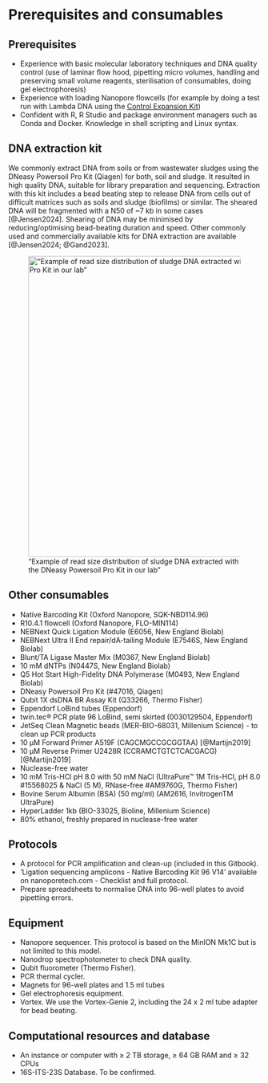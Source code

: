 # Prerequisites and consumables {#prerequisites}

## Prerequisites  
 - Experience with basic molecular laboratory techniques and DNA quality control (use of laminar flow hood, pipetting micro volumes, handling and preserving small volume reagents, sterilisation of consumables, doing gel electrophoresis)
 - Experience with loading Nanopore flowcells (for example by doing a test run with Lambda DNA using the [Control Expansion Kit](https://store.nanoporetech.com/control-expansion.html))  
 - Confident with R, R Studio and package environment managers such as Conda and Docker. Knowledge in shell scripting and Linux syntax.

  
## DNA extraction kit  
We commonly extract DNA from soils or from wastewater sludges using the DNeasy Powersoil Pro Kit (Qiagen) for both, soil and sludge. It resulted in high quality DNA, suitable for library preparation and sequencing. Extraction with this kit includes a bead beating step to release DNA from cells out of difficult matrices such as soils and sludge (biofilms) or similar. The sheared DNA will be fragmented with a N50 of ~7 kb in some cases [@Jensen2024]. Shearing of DNA may be minimised by reducing/optimising bead-beating duration and speed. Other commonly used and commercially available kits for DNA extraction are available [@Jensen2024; @Gand2023].  
  
  
!["Example of read size distribution of sludge DNA extracted with the DNeasy Powersoil Pro Kit in our lab"](./img/readsize.png){width="600"}
  
## Other consumables   
 - Native Barcoding Kit (Oxford Nanopore, SQK-NBD114.96)  
 - R10.4.1 flowcell (Oxford Nanopore, FLO-MIN114)
 - NEBNext Quick Ligation Module (E6056, New England Biolab)
 - NEBNext Ultra II End repair/dA-tailing Module (E7546S, New England Biolab)
 - Blunt/TA Ligase Master Mix (M0367, New England Biolab)
 - 10 mM dNTPs (N0447S, New England Biolab)
 - Q5 Hot Start High-Fidelity DNA Polymerase (M0493, New England Biolab)
 - DNeasy Powersoil Pro Kit (#47016, Qiagen)
 - Qubit 1X dsDNA BR Assay Kit (Q33266, Thermo Fisher)
 - Eppendorf LoBind tubes (Eppendorf)
 - twin.tec® PCR plate 96 LoBind, semi skirted (0030129504, Eppendorf)
 - JetSeq Clean Magnetic beads (MER-BIO-68031, Millenium Science) - to clean up PCR products
 - 10 µM Forward Primer A519F (CAGCMGCCGCGGTAA) [@Martijn2019]
 - 10 µM Reverse Primer U2428R (CCRAMCTGTCTCACGACG) [@Martijn2019]
 - Nuclease-free water
 - 10 mM Tris-HCl pH 8.0 with 50 mM NaCl (UltraPure™ 1M Tris-HCI, pH 8.0 #15568025 & NaCl (5 M), RNase-free #AM9760G, Thermo Fisher)
 - Bovine Serum Albumin (BSA) (50 mg/ml) (AM2616, InvitrogenTM UltraPure)
 - HyperLadder 1kb (BIO-33025, Bioline, Millenium Science)
 - 80% ethanol, freshly prepared in nuclease-free water
 
   
## Protocols   
 - A protocol for PCR amplification and clean-up (included in this Gitbook).
 - 'Ligation sequencing amplicons - Native Barcoding Kit 96 V14' available on nanoporetech.com  - Checklist and full protocol.
 - Prepare spreadsheets to normalise DNA into 96-well plates to avoid pipetting errors.  
 
## Equipment  
 - Nanopore sequencer. This protocol is based on the MinION Mk1C but is not limited to this model. 
 - Nanodrop spectrophotometer to check DNA quality.
 - Qubit fluorometer (Thermo Fisher).
 - PCR thermal cycler.
 - Magnets for 96-well plates and 1.5 ml tubes
 - Gel electrophoresis equipment.
 - Vortex. We use the Vortex-Genie 2, including the 24 x 2 ml tube adapter for bead beating.
 
  
## Computational resources and database
 - An instance or computer with ≥ 2 TB storage, ≥ 64 GB RAM and ≥ 32 CPUs
 - 16S-ITS-23S Database. To be confirmed.
 
 



  
